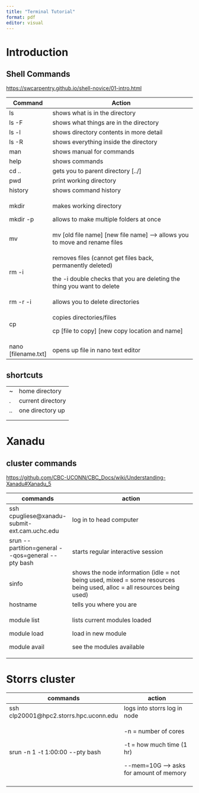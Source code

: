 ```yaml
---
title: "Terminal Tutorial"
format: pdf
editor: visual
---
```


# Introduction

## Shell Commands

<https://swcarpentry.github.io/shell-novice/01-intro.html>

+-----------------------+---------------------------------------------------------------------------------+
| Command               | Action                                                                          |
+=======================+=================================================================================+
| ls                    | shows what is in the directory                                                  |
+-----------------------+---------------------------------------------------------------------------------+
| ls -F                 | shows what things are in the directory                                          |
+-----------------------+---------------------------------------------------------------------------------+
| ls -l                 | shows directory contents in more detail                                         |
+-----------------------+---------------------------------------------------------------------------------+
| ls -R                 | shows everything inside the directory                                           |
+-----------------------+---------------------------------------------------------------------------------+
| man                   | shows manual for commands                                                       |
+-----------------------+---------------------------------------------------------------------------------+
| help                  | shows commands                                                                  |
+-----------------------+---------------------------------------------------------------------------------+
| cd ..                 | gets you to parent directory \[../\]                                            |
+-----------------------+---------------------------------------------------------------------------------+
| pwd                   | print working directory                                                         |
+-----------------------+---------------------------------------------------------------------------------+
| history               | shows command history                                                           |
+-----------------------+---------------------------------------------------------------------------------+
| mkdir                 | makes working directory                                                         |
|                       |                                                                                 |
| mkdir -p              | allows to make multiple folders at once                                         |
+-----------------------+---------------------------------------------------------------------------------+
| mv                    | mv \[old file name\] \[new file name\] --\> allows you to move and rename files |
+-----------------------+---------------------------------------------------------------------------------+
| rm -i                 | removes files (cannot get files back, permanently deleted)                      |
|                       |                                                                                 |
|                       | the -i double checks that you are deleting the thing you want to delete         |
+-----------------------+---------------------------------------------------------------------------------+
| rm -r -i              | allows you to delete directories                                                |
+-----------------------+---------------------------------------------------------------------------------+
| cp                    | copies directories/files                                                        |
|                       |                                                                                 |
|                       | cp \[file to copy\] \[new copy location and name\]                              |
+-----------------------+---------------------------------------------------------------------------------+
| nano \[filename.txt\] | opens up file in nano text editor                                               |
+-----------------------+---------------------------------------------------------------------------------+

## shortcuts

|     |                   |
|-----|-------------------|
| \~  | home directory    |
| .   | current directory |
| ..  | one directory up  |
|     |                   |
|     |                   |

# Xanadu

## cluster commands

<https://github.com/CBC-UCONN/CBC_Docs/wiki/Understanding-Xanadu#Xanadu_5>

+------------------------------------------------------+-------------------------------------------------------------------------------------------------------------------------+
| commands                                             | action                                                                                                                  |
+======================================================+=========================================================================================================================+
| ssh cpugliese\@xanadu-submit-ext.cam.uchc.edu        | log in to head computer                                                                                                 |
+------------------------------------------------------+-------------------------------------------------------------------------------------------------------------------------+
| srun \--partition=general \--qos=general \--pty bash | starts regular interactive session                                                                                      |
+------------------------------------------------------+-------------------------------------------------------------------------------------------------------------------------+
| sinfo                                                | shows the node information (idle = not being used, mixed = some resources being used, alloc = all resources being used) |
+------------------------------------------------------+-------------------------------------------------------------------------------------------------------------------------+
| hostname                                             | tells you where you are                                                                                                 |
+------------------------------------------------------+-------------------------------------------------------------------------------------------------------------------------+
| module list                                          | lists current modules loaded                                                                                            |
|                                                      |                                                                                                                         |
| module load                                          | load in new module                                                                                                      |
|                                                      |                                                                                                                         |
| module avail                                         | see the modules available                                                                                               |
+------------------------------------------------------+-------------------------------------------------------------------------------------------------------------------------+

# Storrs cluster

+-----------------------------------------+--------------------------------------------+
| commands                                | action                                     |
+=========================================+============================================+
| ssh clp20001\@hpc2.storrs.hpc.uconn.edu | logs into storrs log in node               |
+-----------------------------------------+--------------------------------------------+
| srun -n 1 -t 1:00:00 \--pty bash        | -n = number of cores                       |
|                                         |                                            |
|                                         | -t = how much time (1 hr)                  |
|                                         |                                            |
|                                         | \--mem=10G ---\> asks for amount of memory |
+-----------------------------------------+--------------------------------------------+
|                                         |                                            |
+-----------------------------------------+--------------------------------------------+
